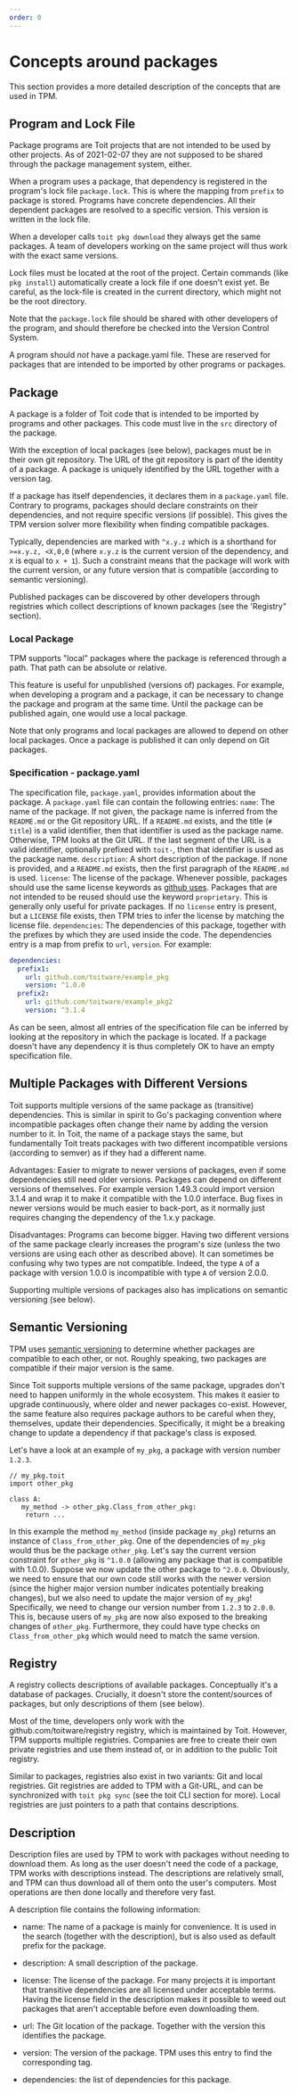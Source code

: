 ```yaml
---
order: 0
---
```


# Concepts around packages

This section provides a more detailed description of the concepts that are used in TPM.

## Program and Lock File

Package programs are Toit projects that are not intended to be used by other projects. As of 2021-02-07 they are not supposed to be shared through the package management system, either.

When a program uses a package, that dependency is registered in the program's lock file `package.lock`. This is where the mapping from `prefix` to package is stored. Programs have concrete dependencies. All their dependent packages are resolved to a specific version. This version is written in the lock file.

When a developer calls `toit pkg download` they always get the same packages. A team of developers working on the same project will thus work with the exact same versions.

Lock files must be located at the root of the project. Certain commands (like `pkg install`) automatically create a lock file if one doesn't exist yet. Be careful, as the lock-file is created in the current directory, which might not be the root directory.

Note that the `package.lock` file should be shared with other developers of the program, and should therefore be checked into the Version Control System.

A program should *not* have a package.yaml file. These are reserved for packages that are intended to be imported by other programs or packages.

## Package

A package is a folder of Toit code that is intended to be imported by programs and other packages. This code must live in the `src` directory of the package.

With the exception of local packages (see below), packages must be in their own git repository. The URL of the git repository is part of the identity of a package. A package is uniquely identified by the URL together with a version tag.

If a package has itself dependencies, it declares them in a `package.yaml` file. Contrary to programs, packages should declare constraints on their dependencies, and not require specific versions (if possible). This gives the TPM version solver more flexibility when finding compatible packages. 

Typically, dependencies are marked with `^x.y.z` which is a shorthand for `>=x.y.z, <X,0,0` (where `x.y.z` is the current version of the dependency, and `X` is equal to `x + 1`). Such a constraint means that the package will work with the current version, or any future version that is compatible (according to semantic versioning).

Published packages can be discovered by other developers through registries which collect descriptions of known packages (see the 'Registry" section).

### Local Package

TPM supports "local" packages where the package is referenced through a path. That path can be absolute or relative.

This feature is useful for unpublished (versions of) packages. For example, when developing a program and a package, it can be necessary to change the package and program at the same time. Until the package can be published again, one would use a local package.

Note that only programs and local packages are allowed to depend on other local packages. Once a package is published it can only depend on Git packages.

### Specification - package.yaml

The specification file, `package.yaml`, provides information about the package. A `package.yaml` file can contain the following entries:
`name`: The name of the package. If not given, the package name is inferred from the `README.md` or the Git repository URL.
If a `README.md` exists, and the title (`# title`) is a valid identifier, then that identifier is used as the package name.
Otherwise, TPM looks at the Git URL. If the last segment of the URL is a valid identifier, optionally prefixed with `toit-`, then that identifier is used as the package name.
`description`: A short description of the package. If none is provided, and a `README.md` exists, then the first paragraph of the `README.md` is used.
`license`: The license of the package. Whenever possible, packages should use the same license keywords as [github uses](https://docs.github.com/en/github/creating-cloning-and-archiving-repositories/licensing-a-repository).
Packages that are not intended to be reused should use the keyword `proprietary`. This is generally only useful for private packages.
If no `license` entry is present, but a `LICENSE` file exists, then TPM tries to infer the license by matching the license file.
`dependencies`: The dependencies of this package, together with the prefixes by which they are used inside the code. The dependencies entry is a map from prefix to `url`, `version`. For example:
```yaml
dependencies:
  prefix1:
    url: github.com/toitware/example_pkg
    version: ^1.0.0
  prefix2:
    url: github.com/toitware/example_pkg2
    version: ^3.1.4
```

As can be seen, almost all entries of the specification file can be inferred by looking at the repository in which the package is located. If a package doesn't have any dependency it is thus completely OK to have an empty specification file.

## Multiple Packages with Different Versions

Toit supports multiple versions of the same package as (transitive) dependencies. This is similar in spirit to Go's packaging convention where incompatible packages often change their name by adding the version number to it.
In Toit, the name of a package stays the same, but fundamentally Toit treats packages with two different incompatible versions (according to semver) as if they had a different name.

Advantages:
Easier to migrate to newer versions of packages, even if some dependencies still need older versions.
Packages can depend on different versions of themselves. For example version 1.49.3 could import version 3.1.4 and wrap it to make it compatible with the 1.0.0 interface. Bug fixes in newer versions would be much easier to back-port, as it normally just requires changing the dependency of the 1.x.y package.

Disadvantages:
Programs can become bigger. Having two different versions of the same package clearly increases the program's size (unless the two versions are using each other as described above).
It can sometimes be confusing why two types are not compatible. Indeed, the type `A` of a package with version 1.0.0 is incompatible with type `A` of version 2.0.0.

Supporting multiple versions of packages also has implications on semantic versioning (see below).

## Semantic Versioning

TPM uses [semantic versioning](http://semver.org) to determine whether packages are compatible to each other, or not. Roughly speaking, two packages are compatible if their major version is the same.

Since Toit supports multiple versions of the same package, upgrades don't need to happen uniformly in the whole ecosystem. This makes it easier to upgrade continuously, where older and newer packages co-exist. However, the same feature also requires package authors to be careful when they, themselves, update their dependencies. Specifically, it might be a breaking change to update a dependency if that package's class is exposed.

Let's have a look at an example of `my_pkg`, a package with version number `1.2.3`.
<!-- SKIP CODE -->
```
// my_pkg.toit
import other_pkg

class A:
   my_method -> other_pkg.Class_from_other_pkg:
    return ...
```
In this example the method `my_method` (inside package `my_pkg`) returns an instance of `Class_from_other_pkg`. One of the dependencies of `my_pkg` would thus be the package `other_pkg`.
Let's say the current version constraint for `other_pkg` is `^1.0.0` (allowing any package that is compatible with 1.0.0). Suppose we now update the other package to `^2.0.0`. Obviously, we need to ensure that our own code still works with the newer version (since the higher major version number indicates potentially breaking changes), but we also need to update the major version of `my_pkg`!
Specifically, we need to change our version number from `1.2.3` to `2.0.0`. This is, because users of `my_pkg` are now also exposed to the breaking changes of `other_pkg`. Furthermore, they could have type checks on `Class_from_other_pkg` which would need to match the same version.

## Registry
A registry collects descriptions of available packages. Conceptually it's a database of packages. Crucially, it doesn't store the content/sources of packages, but only descriptions of them (see below).

Most of the time, developers only work with the github.com/toitware/registry registry, which is maintained by Toit. However, TPM supports multiple registries. Companies are free to create their own private registries and use them instead of, or in addition to the public Toit registry.

Similar to packages, registries also exist in two variants: Git and local registries. Git registries are added to TPM with a Git-URL, and can be synchronized with `toit pkg sync` (see the toit CLI section for more).
Local registries are just pointers to a path that contains descriptions.

## Description
Description files are used by TPM to work with packages without needing to download them. As long as the user doesn't need the code of a package, TPM works with descriptions instead. The descriptions are relatively small, and TPM can thus download all of them onto the user's computers. Most operations are then done locally and therefore very fast.

A description file contains the following information:

* name: The name of a package is mainly for convenience. It is used in the search (together with the description), but is also used as default prefix for the package.
  
* description: A small description of the package.
  
* license: The license of the package. For many projects it is important that transitive dependencies are all licensed under acceptable terms. Having the license field in the description makes it possible to weed out packages that aren't acceptable before even downloading them.
  
* url: The Git location of the package. Together with the version this identifies the package.
  
* version: The version of the package. TPM uses this entry to find the corresponding tag.
  
* dependencies: the list of dependencies for this package.
